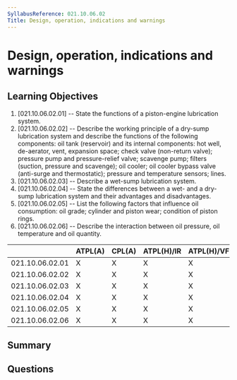 ```yaml
---
SyllabusReference: 021.10.06.02
Title: Design, operation, indications and warnings
---
```


# Design, operation, indications and warnings

## Learning Objectives

1. [021.10.06.02.01] -- State the functions of a piston-engine lubrication
   system.
2. [021.10.06.02.02] -- Describe the working principle of a dry-sump lubrication
   system and describe the functions of the following components: oil tank
   (reservoir) and its internal components: hot well, de-aerator, vent,
   expansion space; check valve (non-return valve); pressure pump and
   pressure-relief valve; scavenge pump; filters (suction, pressure and
   scavenge); oil cooler; oil cooler bypass valve (anti-surge and thermostatic);
   pressure and temperature sensors; lines.
3. [021.10.06.02.03] -- Describe a wet-sump lubrication system.
4. [021.10.06.02.04] -- State the differences between a wet- and a dry-sump
   lubrication system and their advantages and disadvantages.
5. [021.10.06.02.05] -- List the following factors that influence oil
   consumption: oil grade; cylinder and piston wear; condition of piston rings.
6. [021.10.06.02.06] -- Describe the interaction between oil pressure, oil
   temperature and oil quantity.

|                 | ATPL(A) | CPL(A) | ATPL(H)/IR | ATPL(H)/VFR | CPL(H) | IR  | CBIR(A) |
| --------------- | ------- | ------ | ---------- | ----------- | ------ | --- | ------- |
| 021.10.06.02.01 | X       | X      | X          | X           | X      |     |         |
| 021.10.06.02.02 | X       | X      | X          | X           | X      |     |         |
| 021.10.06.02.03 | X       | X      | X          | X           | X      |     |         |
| 021.10.06.02.04 | X       | X      | X          | X           | X      |     |         |
| 021.10.06.02.05 | X       | X      | X          | X           | X      |     |         |
| 021.10.06.02.06 | X       | X      | X          | X           | X      |     |         |

## Summary

## Questions
